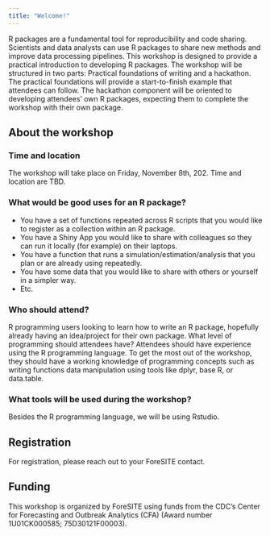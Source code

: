 ```yaml
---
title: "Welcome!"
---
```


R packages are a fundamental tool for reproducibility and code sharing. Scientists and data analysts can use R packages to share new methods and improve data processing pipelines. This workshop is designed to provide a practical introduction to developing R packages. The workshop will be structured in two parts: Practical foundations of writing and a hackathon. The practical foundations will provide a start-to-finish example that attendees can follow. The hackathon component will be oriented to developing attendees’ own R packages, expecting them to complete the workshop with their own package.

## About the workshop

### Time and location

The workshop will take place on Friday, November 8th, 202. Time and location are TBD.

### What would be good uses for an R package?

-	You have a set of functions repeated across R scripts that you would like to register as a collection within an R package.
-	You have a Shiny App you would like to share with colleagues so they can run it locally (for example) on their laptops.
-	You have a function that runs a simulation/estimation/analysis that you plan or are already using repeatedly.
-	You have some data that you would like to share with others or yourself in a simpler way.
-	Etc.


### Who should attend?

R programming users looking to learn how to write an R package, hopefully already having an idea/project for their own package.
What level of programming should attendees have?
Attendees should have experience using the R programming language. To get the most out of the workshop, they should have a working knowledge of programming concepts such as writing functions data manipulation using tools like dplyr, base R, or data.table.


### What tools will be used during the workshop?

Besides the R programming language, we will be using Rstudio. 

## Registration

For registration, please reach out to your ForeSITE contact.

## Funding

This workshop is organized by ForeSITE using funds from the CDC's Center for Forecasting and Outbreak Analytics (CFA) (Award number 1U01CK000585; 75D30121F00003).
